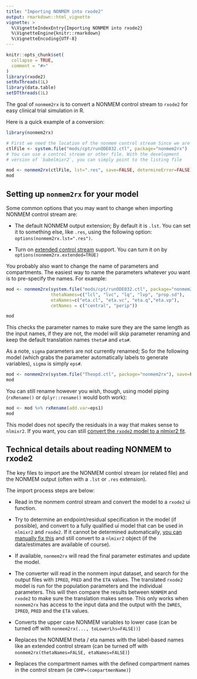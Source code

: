 ```yaml
---
title: "Importing NONMEM into rxode2"
output: rmarkdown::html_vignette
vignette: >
  %\VignetteIndexEntry{Importing NONMEM into rxode2}
  %\VignetteEngine{knitr::rmarkdown}
  %\VignetteEncoding{UTF-8}
---
```


```r
knitr::opts_chunk$set(
  collapse = TRUE,
  comment = "#>"
)
library(rxode2)
setRxThreads(1L)
library(data.table)
setDTthreads(1L)

```

The goal of `nonmem2rx` is to convert a NONMEM control stream to
`rxode2` for easy clinical trial simulation in R.

Here is a quick example of a conversion:

```r
library(nonmem2rx)

# First we need the location of the nonmem control stream Since we are running an example, we will use one of the built-in examples in `nonmem2rx`
ctlFile <- system.file("mods/cpt/runODE032.ctl", package="nonmem2rx")
# You can use a control stream or other file. With the development
# version of `babelmixr2`, you can simply point to the listing file

mod <- nonmem2rx(ctlFile, lst=".res", save=FALSE, determineError=FALSE)
mod
```

## Setting up `nonmem2rx` for your model

Some common options that you may want to change when importing NONMEM
control stream are:

- The default NONMEM output extension; By default it is `.lst`.  You
  can set it to something else, like `.res`, using the following
  option: `options(nonmem2rx.lst=".res")`.

- Turn on [extended control
  stream](https://wfn.sourceforge.net/wfncs.htm#control_streams)
  support. You can turn it on by `options(nonmem2rx.extended=TRUE)`

You probably also want to change the name of parameters and
compartments. The easiest way to name the parameters whatever you want
is to pre-specify the names.  For example:

```r
mod <- nonmem2rx(system.file("mods/cpt/runODE032.ctl", package="nonmem2rx"), lst=".res", save=FALSE,
                 thetaNames=c("lcl", "lvc", "lq", "lvp", "prop.sd"),
                 etaNames=c("eta.cl", "eta.vc", "eta.q","eta.vp"),
                 cmtNames = c("central", "perip"))

mod
```

This checks the parameter names to make sure they are the same
length as the input names, if they are not, the model will skip parameter
renaming and keep the default translation names `theta#` and `eta#`.

As a note, `sigma` parameters are not currently renamed; So for the
following model (which grabs the parameter automatically labels to
generate variables), `sigma` is simply `eps#`.

```r
mod <- nonmem2rx(system.file("Theopd.ctl", package="nonmem2rx"), save=FALSE)
mod
```

You can still rename however you wish, though, using model piping
(`rxRename()` or `dplyr::rename()` would both work):

```r
mod <- mod %>% rxRename(add.var=eps1)
mod
```

This model does not specify the residuals in a way that makes sense to
`nlmixr2`.  If you want, you can still [convert the `rxode2` model to
a nlmixr2 fit](https://nlmixr2.github.io/nonmem2rx/articles/convert-nlmixr2.html).

## Technical details about reading NONMEM to rxode2

The key files to import are the NONMEM control stream (or related
file) and the NONMEM output (often with a `.lst` or `.res` extension).

The import process steps are below:

- Read in the nonmem control stream and convert the model to a
  `rxode2` ui function.

- Try to determine an endpoint/residual specification in the model (if
  possible), and convert to a fully qualified ui model that can be
  used in `nlmixr2` and `rxode2`. If it cannot be determined
  automatically, [you can manually fix this](https://nlmixr2.github.io/nonmem2rx/articles/convert-nlmixr2.html) and
  still convert to a `nlmixr2` object (if the data/estimates are
  available of course).

- If available, `nonmem2rx` will read the final parameter estimates
  and update the model.

- The converter will read in the nonmem input dataset, and search for
  the output files with `IPRED`, `PRED` and the `ETA` values. The
  translated `rxode2` model is run for the population parameters and
  the individual parameters.  This will then compare the results
  between `NONMEM` and `rxode2` to make sure the translation makes
  sense.  This only works when `nonmem2rx` has access to the input
  data and the output with the `IWRES`, `IPRED`, `PRED` and the `ETA`
  values.

- Converts the upper case NONMEM variables to lower case (can be
  turned off with `nonmem2rx(..., toLowerLhs=FALSE))`)

- Replaces the NONMEM theta / eta names with the label-based names
  like an extended control stream (can be turned off with
  `nonmem2rx(thetaNames=FALSE, etaNames=FALSE)`)

- Replaces the compartment names with the defined compartment names in
  the control stream (ie `COMP=(compartmenName)`)
